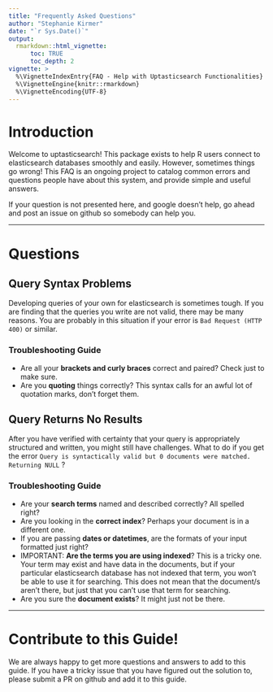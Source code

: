 ```yaml
---
title: "Frequently Asked Questions"
author: "Stephanie Kirmer"
date: "`r Sys.Date()`"
output: 
  rmarkdown::html_vignette:
      toc: TRUE
      toc_depth: 2
vignette: >
  %\VignetteIndexEntry{FAQ - Help with Uptasticsearch Functionalities}
  %\VignetteEngine{knitr::rmarkdown}
  %\VignetteEncoding{UTF-8}
---
```


# Introduction

Welcome to uptasticsearch! This package exists to help R users connect to elasticsearch databases smoothly and easily. However, sometimes things go wrong! This FAQ is an ongoing project to catalog common errors and questions people have about this system, and provide simple and useful answers.

If your question is not presented here, and google doesn't help, go ahead and post an issue on github so somebody can help you.

***

# Questions

## Query Syntax Problems
Developing queries of your own for elasticsearch is sometimes tough. If you are finding that the queries you write are not valid, there may be many reasons. You are probably in this situation if your error is `Bad Request (HTTP 400)` or similar.

### Troubleshooting Guide

* Are all your **brackets and curly braces** correct and paired? Check just to make sure.  
* Are you **quoting** things correctly? This syntax calls for an awful lot of quotation marks, don't forget them.  

## Query Returns No Results

After you have verified with certainty that your query is appropriately structured and written, you might still have challenges. What to do if you get the error `Query is syntactically valid but 0 documents were matched. Returning NULL` ?

### Troubleshooting Guide

* Are your **search terms** named and described correctly? All spelled right?  
* Are you looking in the **correct index**? Perhaps your document is in a different one.  
* If you are passing **dates or datetimes**, are the formats of your input formatted just right? 
* IMPORTANT: **Are the terms you are using indexed**? This is a tricky one. Your term may exist and have data in the documents, but if your particular elasticsearch database has not indexed that term, you won't be able to use it for searching. This does not mean that the document/s aren't there, but just that you can't use that term for searching.  
* Are you sure the **document exists**? It might just not be there.

***

# Contribute to this Guide!

We are always happy to get more questions and answers to add to this guide. If you have a tricky issue that you have figured out the solution to, please submit a PR on github and add it to this guide.
